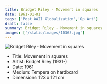 ```yaml
---
title: Bridget Riley - Movement in squares
date: 1961-01-01
tags: ['Post WWII Globalization','Op Art']
draft: false
summary: Bridget Riley - Movement in squares
images: ['/static/images/10365.jpg']
---
```


![Bridget Riley - Movement in squares](/static/images/10365.jpg)

* Title: Movement in squares
* Artist: Bridget Riley (1931-)
* Date: 1961
* Medium: Tempera on hardboard
* Dimensions: 123 x 121 cm


